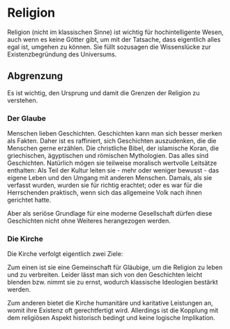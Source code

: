 # Religion {#sec-rulebook-religion}

Religion (nicht im klassischen Sinne) ist wichtig für hochintelligente Wesen, auch wenn es keine Götter gibt,
um mit der Tatsache, dass eigentlich alles egal ist, umgehen zu können.
Sie füllt sozusagen die Wissenslücke zur Existenzbegründung des Universums.

## Abgrenzung

Es ist wichtig, den Ursprung und damit die Grenzen der Religion zu verstehen.

### Der Glaube

Menschen lieben Geschichten.
Geschichten kann man sich besser merken als Fakten.
Daher ist es raffiniert, sich Geschichten auszudenken, die die Menschen gerne erzählen.
Die christliche Bibel, der islamische Koran, die griechischen, ägyptischen und römischen Mythologien.
Das alles sind Geschichten.
Natürlich mögen sie teilweise moralisch wertvolle Leitsätze enthalten:
Als Teil der Kultur leiten sie - mehr oder weniger bewusst - 
das eigene Leben und den Umgang mit anderen Menschen.
Damals, als sie verfasst wurden, wurden sie für richtig erachtet;
oder es war für die Herrschenden praktisch, wenn sich das allgemeine Volk nach ihnen gerichtet hatte.

Aber als seriöse Grundlage für eine moderne Gesellschaft
dürfen diese Geschichten nicht ohne Weiteres herangezogen werden.

### Die Kirche

Die Kirche verfolgt eigentlich zwei Ziele:

Zum einen ist sie eine Gemeinschaft für Gläubige, um die Religion zu leben und zu verbreiten.
Leider lässt man sich von den Geschichten leicht blenden bzw. nimmt sie zu ernst,
wodurch klassische Ideologien bestärkt werden.

Zum anderen bietet die Kirche humanitäre und karitative Leistungen an,
womit ihre Existenz oft gerechtfertigt wird.
Allerdings ist die Kopplung mit dem religiösen Aspekt historisch bedingt und keine logische Implikation.
